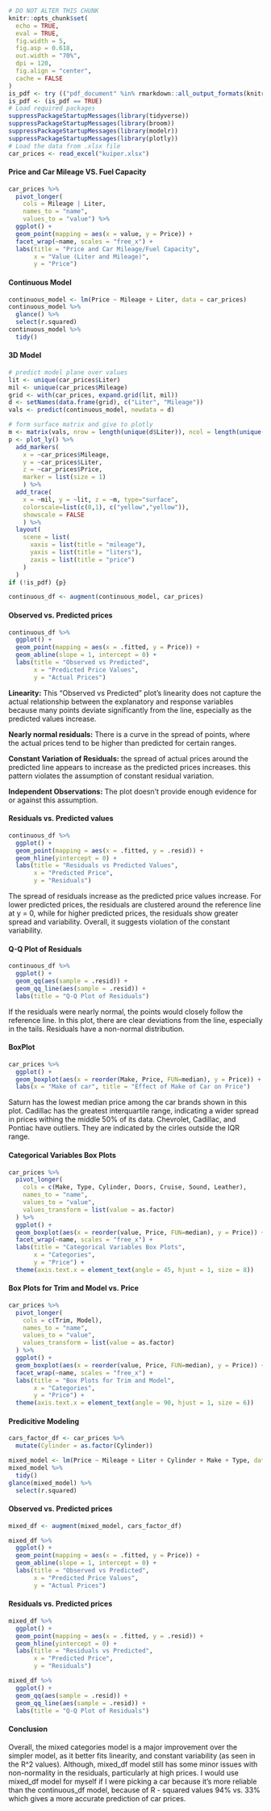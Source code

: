 
```r
# DO NOT ALTER THIS CHUNK
knitr::opts_chunk$set(
  echo = TRUE,
  eval = TRUE,
  fig.width = 5,
  fig.asp = 0.618,
  out.width = "70%",
  dpi = 120,
  fig.align = "center",
  cache = FALSE
)
is_pdf <- try (("pdf_document" %in% rmarkdown::all_output_formats(knitr::current_input())), silent=TRUE)
is_pdf <- (is_pdf == TRUE)
# Load required packages
suppressPackageStartupMessages(library(tidyverse))
suppressPackageStartupMessages(library(broom))
suppressPackageStartupMessages(library(modelr))
suppressPackageStartupMessages(library(plotly))
# Load the data from .xlsx file
car_prices <- read_excel("kuiper.xlsx")
```

#### Price and Car Mileage VS. Fuel Capacity

```r
car_prices %>%
  pivot_longer(
    cols = Mileage | Liter,
    names_to = "name",
    values_to = "value") %>%
  ggplot() +
  geom_point(mapping = aes(x = value, y = Price)) +
  facet_wrap(~name, scales = "free_x") +
  labs(title = "Price and Car Mileage/Fuel Capacity",
       x = "Value (Liter and Mileage)",
       y = "Price")
```

#### Continuous Model

```r
continuous_model <- lm(Price ~ Mileage + Liter, data = car_prices)
continuous_model %>%
  glance() %>%
  select(r.squared)
continuous_model %>%
  tidy()
```
#### 3D Model

```r
# predict model plane over values
lit <- unique(car_prices$Liter)
mil <- unique(car_prices$Mileage)
grid <- with(car_prices, expand.grid(lit, mil))
d <- setNames(data.frame(grid), c("Liter", "Mileage"))
vals <- predict(continuous_model, newdata = d)

# form surface matrix and give to plotly
m <- matrix(vals, nrow = length(unique(d$Liter)), ncol = length(unique(d$Mileage)))
p <- plot_ly() %>%
  add_markers(
    x = ~car_prices$Mileage, 
    y = ~car_prices$Liter, 
    z = ~car_prices$Price, 
    marker = list(size = 1)
    ) %>%
  add_trace(
    x = ~mil, y = ~lit, z = ~m, type="surface", 
    colorscale=list(c(0,1), c("yellow","yellow")),
    showscale = FALSE
    ) %>%
  layout(
    scene = list(
      xaxis = list(title = "mileage"),
      yaxis = list(title = "liters"),
      zaxis = list(title = "price")
    )
  )
if (!is_pdf) {p}
```


```r
continuous_df <- augment(continuous_model, car_prices)
```
  
#### Observed vs. Predicted prices

```r
continuous_df %>%
  ggplot() +
  geom_point(mapping = aes(x = .fitted, y = Price)) +
  geom_abline(slope = 1, intercept = 0) +
  labs(title = "Observed vs Predicted",
       x = "Predicted Price Values",
       y = "Actual Prices")
```

**Linearity:** This "Observed vs Predicted" plot's linearity does not capture the actual relationship between the explanatory and response variables because many points deviate significantly from the line, especially as the predicted values increase.

**Nearly normal residuals:** There is a curve in the spread of points, where the actual prices tend to be higher than predicted for certain ranges.

**Constant Variation of Residuals:** the spread of actual prices around the predicted line appears to increase as the predicted prices increases. this pattern violates the assumption of constant residual variation.

**Independent Observations:** The plot doesn't provide enough evidence for or against this assumption. 

#### Residuals vs. Predicted values

```r
continuous_df %>%
  ggplot() +
  geom_point(mapping = aes(x = .fitted, y = .resid)) +
  geom_hline(yintercept = 0) +
  labs(title = "Residuals vs Predicted Values",
       x = "Predicted Price",
       y = "Residuals")
```

The spread of residuals increase as the predicted price values increase. For lower predicted prices, the residuals are clustered around the reference line at y = 0, while for higher predicted prices, the residuals show greater spread and variability. Overall, it suggests violation of the constant variability.

#### Q-Q Plot of Residuals

```r
continuous_df %>%
  ggplot() +
  geom_qq(aes(sample = .resid)) +
  geom_qq_line(aes(sample = .resid)) +
  labs(title = "Q-Q Plot of Residuals")
```

If the residuals were nearly normal, the points would closely follow the reference line. In this plot, there are clear deviations from the line, especially in the tails. Residuals have a non-normal distribution.  

#### BoxPlot

```r
car_prices %>%
  ggplot() +
  geom_boxplot(aes(x = reorder(Make, Price, FUN=median), y = Price)) +
  labs(x = "Make of car", title = "Effect of Make of Car on Price")
```

Saturn has the lowest median  price among the car brands shown in this plot. Cadillac has the greatest interquartile range, indicating a wider spread in prices withing the middle 50% of its data. Chevrolet, Cadillac, and Pontiac have outliers. They are indicated by the cirles outside the IQR range. 

#### Categorical Variables Box Plots

```r
car_prices %>%
  pivot_longer(
    cols = c(Make, Type, Cylinder, Doors, Cruise, Sound, Leather),
    names_to = "name",
    values_to = "value",
    values_transform = list(value = as.factor)
  ) %>%
  ggplot() +
  geom_boxplot(aes(x = reorder(value, Price, FUN=median), y = Price)) +
  facet_wrap(~name, scales = "free_x") +
  labs(title = "Categorical Variables Box Plots",
       x = "Categories",
       y = "Price") +
  theme(axis.text.x = element_text(angle = 45, hjust = 1, size = 8))
```

#### Box Plots for Trim and Model vs. Price

```r
car_prices %>%
  pivot_longer(
    cols = c(Trim, Model),
    names_to = "name",
    values_to = "value",
    values_transform = list(value = as.factor)
  ) %>%
  ggplot() +
  geom_boxplot(aes(x = reorder(value, Price, FUN=median), y = Price)) +
  facet_wrap(~name, scales = "free_x") +
  labs(title = "Box Plots for Trim and Model",
       x = "Categories",
       y = "Price") +
  theme(axis.text.x = element_text(angle = 90, hjust = 1, size = 6))
```

#### Predicitive Modeling

```r
cars_factor_df <- car_prices %>%
  mutate(Cylinder = as.factor(Cylinder))
```

```r
mixed_model <- lm(Price ~ Mileage + Liter + Cylinder + Make + Type, data = cars_factor_df)
mixed_model %>%
  tidy()
glance(mixed_model) %>%
  select(r.squared)
```

#### Observed vs. Predicted prices

```r
mixed_df <- augment(mixed_model, cars_factor_df)
```

```r
mixed_df %>%
  ggplot() +
  geom_point(mapping = aes(x = .fitted, y = Price)) +
  geom_abline(slope = 1, intercept = 0) +
  labs(title = "Observed vs Predicted",
       x = "Predicted Price Values",
       y = "Actual Prices")
```

#### Residuals vs. Predicted prices

```r
mixed_df %>%
  ggplot() +
  geom_point(mapping = aes(x = .fitted, y = .resid)) +
  geom_hline(yintercept = 0) +
  labs(title = "Residuals vs Predicted",
       x = "Predicted Price",
       y = "Residuals")
```

```r
mixed_df %>%
  ggplot() +
  geom_qq(aes(sample = .resid)) +
  geom_qq_line(aes(sample = .resid)) +
  labs(title = "Q-Q Plot of Residuals")
```

#### Conclusion

Overall, the mixed categories model is a major improvement over the simpler model, as it better fits linearity, and constant variability (as seen in the R^2 values). Although, mixed_df model still has some minor issues with non-normality in the residuals, particularly at high prices. I would use mixed_df model for myself if I were picking a car because it's more reliable than the continuous_df model, because of R - squared values 94% vs. 33% which gives a more accurate prediction of car prices.

